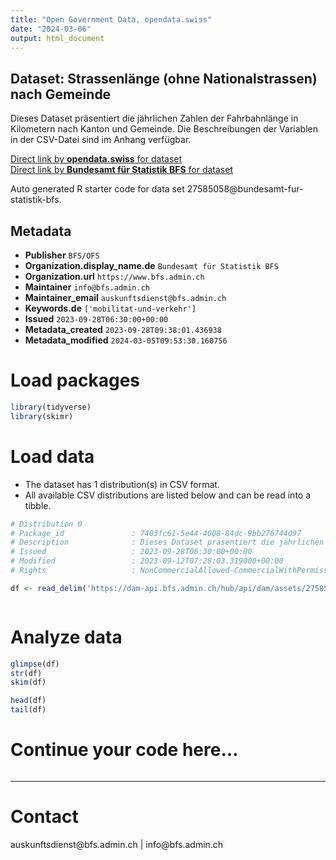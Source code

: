 ```yaml
---
title: "Open Government Data, opendata.swiss"
date: "2024-03-06"
output: html_document
---
```


## Dataset: Strassenlänge (ohne Nationalstrassen) nach Gemeinde

Dieses Dataset präsentiert die jährlichen Zahlen der Fahrbahnlänge in Kilometern nach Kanton und Gemeinde. Die Beschreibungen der Variablen in der CSV-Datei sind im Anhang verfügbar.

[Direct link by **opendata.swiss** for dataset](https://opendata.swiss/de/dataset/strassenlange-ohne-nationalstrassen-nach-gemeinde1)<br>
[Direct link by **Bundesamt für Statistik BFS** for dataset](https://www.bfs.admin.ch/asset/de/ts-x-11.03.01.07)

Auto generated R starter code for data set 27585058@bundesamt-fur-statistik-bfs.

## Metadata

- **Publisher** `BFS/OFS`
- **Organization.display_name.de** `Bundesamt für Statistik BFS`
- **Organization.url** `https://www.bfs.admin.ch`
- **Maintainer** `info@bfs.admin.ch`
- **Maintainer_email** `auskunftsdienst@bfs.admin.ch`
- **Keywords.de** `['mobilitat-und-verkehr']`
- **Issued** `2023-09-28T06:30:00+00:00`
- **Metadata_created** `2023-09-28T09:38:01.436938`
- **Metadata_modified** `2024-03-05T09:53:30.160756`


# Load packages

```r

library(tidyverse)
library(skimr)

```

# Load data

-   The dataset has 1 distribution(s) in CSV format.
-   All available CSV distributions are listed below and can be read into a tibble.

```r

# Distribution 0
# Package_id               : 7403fc61-5e44-4008-84dc-9bb276744d97
# Description              : Dieses Dataset präsentiert die jährlichen Zahlen der Fahrbahnlänge in Kilometern nach Kanton und Gemeinde. Die Beschreibungen der Variablen in der CSV-Datei sind im Anhang verfügbar.
# Issued                   : 2023-09-28T06:30:00+00:00
# Modified                 : 2023-09-12T07:28:03.319000+00:00
# Rights                   : NonCommercialAllowed-CommercialWithPermission-ReferenceRequired

df <- read_delim('https://dam-api.bfs.admin.ch/hub/api/dam/assets/27585060/master')



```

# Analyze data

```r

glimpse(df)
str(df)
skim(df)

head(df)
tail(df)

```

# Continue your code here...

```r

```

------------------------------------------------------------------------

# Contact

auskunftsdienst@bfs.admin.ch | info@bfs.admin.ch
